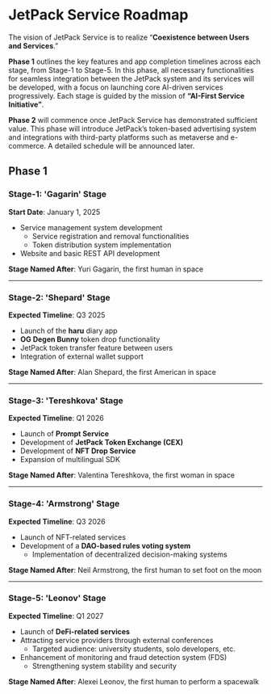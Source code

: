 # JetPack Service Roadmap

The vision of JetPack Service is to realize “**Coexistence between Users and Services**.”

**Phase 1** outlines the key features and app completion timelines across each stage, from Stage-1 to Stage-5. In this phase, all necessary functionalities for seamless integration between the JetPack system and its services will be developed, with a focus on launching core AI-driven services progressively. Each stage is guided by the mission of **“AI-First Service Initiative”**.

**Phase 2** will commence once JetPack Service has demonstrated sufficient value. This phase will introduce JetPack’s token-based advertising system and integrations with third-party platforms such as metaverse and e-commerce. A detailed schedule will be announced later.


## Phase 1

### **Stage-1: 'Gagarin' Stage**
**Start Date**: January 1, 2025

- Service management system development
  - Service registration and removal functionalities
  - Token distribution system implementation
- Website and basic REST API development

**Stage Named After**: Yuri Gagarin, the first human in space

---

### **Stage-2: 'Shepard' Stage**
**Expected Timeline**: Q3 2025

- Launch of the **haru** diary app
- **OG Degen Bunny** token drop functionality
- JetPack token transfer feature between users
- Integration of external wallet support

**Stage Named After**: Alan Shepard, the first American in space

---

### **Stage-3: 'Tereshkova' Stage**
**Expected Timeline**: Q1 2026

- Launch of **Prompt Service**
- Development of **JetPack Token Exchange (CEX)**
- Development of **NFT Drop Service**
- Expansion of multilingual SDK

**Stage Named After**: Valentina Tereshkova, the first woman in space

---

### **Stage-4: 'Armstrong' Stage**
**Expected Timeline**: Q3 2026

- Launch of NFT-related services
- Development of a **DAO-based rules voting system**
  - Implementation of decentralized decision-making systems

**Stage Named After**: Neil Armstrong, the first human to set foot on the moon

---

### **Stage-5: 'Leonov' Stage**
**Expected Timeline**: Q1 2027

- Launch of **DeFi-related services**
- Attracting service providers through external conferences
  - Targeted audience: university students, solo developers, etc.
- Enhancement of monitoring and fraud detection system (FDS)
  - Strengthening system stability and security

**Stage Named After**: Alexei Leonov, the first human to perform a spacewalk
